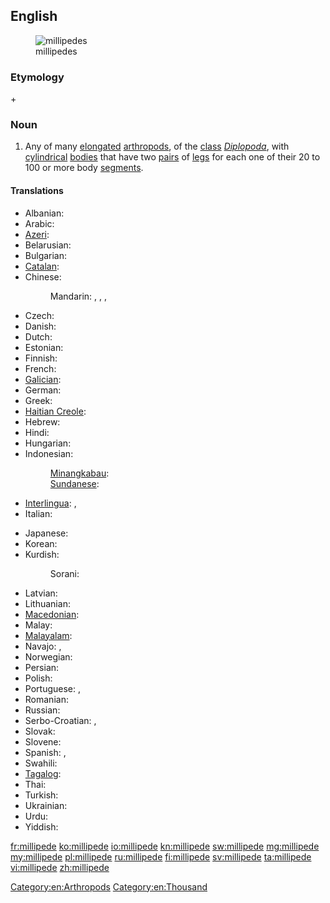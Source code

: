 ==English==
{{wikipedia}}
[[Image:Millipedes.jpg|thumb|millipedes]]

===Etymology===
{{etyl|la}} {{term|milli-||thousand|lang=la}} + {{term|pedis||foot|lang=la}}

===Noun===
{{en-noun}}

# Any of many [[elongated]] [[arthropod]]s, of the [[class]] ''[[Diplopoda]]'', with [[cylindrical]] [[bodies]] that have two [[pair]]s of [[leg]]s for each one of their 20 to 100 or more body [[segment]]s.

====Translations====
{{trans-top|elongated arthropod}}
* Albanian: {{t|sq|shumëkëmbësh}}
* Arabic: {{t|ar|العصر الألفي السعيد|sc=Arab}}
* [[Azeri]]: {{t|az|kırkayak}}
* Belarusian: {{t|be|Многоножка|sc=Cyrl}}
* Bulgarian: {{t|bg|стоножка|sc=Cyrl}}
* [[Catalan]]: {{t|ca|milpeu}}
* Chinese:
*: Mandarin: {{t-|cmn|馬陸|sc=Hani}}, {{t-|cmn|马陆|tr=mǎlù|sc=Hani}}, {{t-|cmn|千足蟲|sc=Hani}}, {{t-|cmn|千足虫|tr=qiānzúchóng|sc=Hani}}
* Czech: {{t|cs|stonožka}}
* Danish: {{t|da|tusindben}}
* Dutch: {{t|nl|miljoenpoot|m}}
* Estonian: {{t|et|tuhatjalg}}
* Finnish: {{t-|fi|tuhatjalkainen}}
* French: {{t|fr|diplopode jule|m}}
* [[Galician]]: {{t|gl|cempés}}
* German: {{t|de|Tausendfüßler|m}}
* Greek: {{t|el|σαρανταποδαρούσα|sc=Grek|tr=sarantapodarooúsa}}
* [[Haitian Creole]]: {{tø|ht|milipèd}}
* Hebrew: {{t|he|מרבה רגלים|sc=Hebr}}
* Hindi: {{t|hi|गोजर|sc=Deva}}
* Hungarian: {{t|hu|százlábú}}
* Indonesian: {{t|id|kaki seribu}}
*: [[Minangkabau]]: {{tø|min|kulum-kulum}}
*: [[Sundanese]]: {{t|su|titinggi}}
* [[Interlingua]]: {{t|ia|millepedes}}, {{t|ia|myriapodo}}
* Italian: {{t|it|millepiedi}}
{{trans-mid}}
* Japanese: {{t|ja|ヤスデ|sc=Jpan}}
* Korean: {{t|ko|노래기|sc=Kore}}
* Kurdish:
*: Sorani: {{t|ku|هه‌زارپێ|sc=ku-Arab}}
* Latvian: {{t|lv|daudzkājis}}
* Lithuanian: {{t|lt|šimtakojis}}
* [[Macedonian]]: {{t|mk|стоногалка|f|tr=stonógalka}}
* Malay: {{t|ms|gonggok}}
* [[Malayalam]]: {{t|ml|തേരട്ട|tr=theratta|sc=Mlym|xs=Malayalam}}
* Navajo: {{tø|nv|jááłánii}}, {{tø|nv|jáád łánii}}
* Norwegian: {{t|no|tusenbein}}
* Persian: {{t|fa|هزار پا|sc=fa-Arab}}
* Polish: {{t|pl|stonoga}}
* Portuguese: {{t|pt|centopéia|f}}, {{t|pt|lacraia|f}}
* Romanian: {{t|ro|miriapod}}
* Russian: {{t|ru|многоножка|f|tr=mnogonóžka}}
* Serbo-Croatian: {{t|sh|stonoga|sc=Latn}}, {{t|sh|стонога|sc=Cyrl}}
* Slovak: {{t|sk|stonožka}}
* Slovene: {{t|sl|stonoga}}
* Spanish: {{t|es|milpiés|m}}, {{t|es|congorocho|m}} {{qualifier|Venezuela}}
* Swahili: {{t+|sw|jongoo|xs=Swahili}}
* [[Tagalog]]: {{t|tl|milipid}}
* Thai: {{t|th|กิ้งกื|sc=Thai}}
* Turkish: {{t+|tr|kırkayak}}
* Ukrainian: {{t|uk|багатоніжка|sc=Cyrl}}
* Urdu: {{t|ur|گوجر|sc=ur-Arab}}
* Yiddish: {{t|yi|מילליפּעדע|sc=Hebr}}
{{trans-bottom}}

[[Category:en:Arthropods]]
[[Category:en:Thousand]]

[[fr:millipede]]
[[ko:millipede]]
[[io:millipede]]
[[kn:millipede]]
[[sw:millipede]]
[[mg:millipede]]
[[my:millipede]]
[[pl:millipede]]
[[ru:millipede]]
[[fi:millipede]]
[[sv:millipede]]
[[ta:millipede]]
[[vi:millipede]]
[[zh:millipede]]